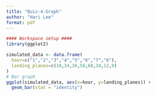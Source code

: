 ```yaml
---
title: "Quiz-4-Graph"
author: "Hari Lee"
format: pdf
---
```

```r
#### Workspace setup ####
library(ggplot2)
```

```r
simulated_data <- data.frame(
  hour=c("1","2","3","4","5","6","7","8"),  
  landing_planes=c(10,34,26,56,68,34,12,9)
)
# Bar graph
ggplot(simulated_data, aes(x=hour, y=landing_planes)) + 
  geom_bar(stat = "identity") 
```

